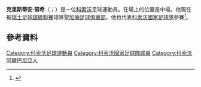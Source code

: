 '''克里斯蒂安·努希'''（{{lang-en|Kristian Nushi}}；{{bd|1982年|7月21日}}）是一位[[科索沃|科索沃]]足球運動員。在場上的位置是中場。他現在被[[瑞士足球超級聯賽|瑞士足球超級聯賽]]球隊[[聖加倫足球俱樂部|聖加倫足球俱樂部]]。他也代表[[科索沃國家足球隊|科索沃國家足球隊]]參賽<ref>{{Cite web |url=http://www.futbolli.com/index.php?option=com_content&task=view&id=3359 |title=Kosovo 1:0 Saudi Arabia (Futbolli.com) |accessdate=2015-06-04 |archive-date=2007-11-30 |archive-url=https://web.archive.org/web/20071130071849/http://www.futbolli.com/index.php?option=com_content&task=view&id=3359 |dead-url=yes }}</ref>。

==參考資料==
{{Reflist}}

{{DEFAULTSORT: Nushi, Kristian}}
[[Category:科索沃足球運動員|Category:科索沃足球運動員]]
[[Category:科索沃國家足球隊球員|Category:科索沃國家足球隊球員]]
[[Category:科索沃阿爾巴尼亞人|Category:科索沃阿爾巴尼亞人]]